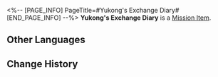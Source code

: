 <%-- [PAGE_INFO]
PageTitle=#Yukong's Exchange Diary#
[END_PAGE_INFO] --%>
{{Item Infobox
|id          = 140222
|image       = Item Yukong's Exchange Diary.png{{subst:void|<!--$UPLOAD:<<SpriteOutput/ItemFigures/140225.png>-<Item Yukong's Exchange Diary.png>-<Item Icons>>-->}}
|type        = Mission Item
|invCategory = Missions
|rarity      = 3
|effect      = 
|description = Yukong hopes to still be that carefree foxian girl, flying through the skies. But time will always pass by turbulently.
}}
'''Yukong's Exchange Diary''' is a [[Mission Item]].

==Other Languages==
{{Other Languages
|en   = Yukong's Exchange Diary
|zhs  = 驭空的交换日记
|zht  = 馭空的交換日記
|ja   = 御空の交換日記
|ko   = 어공의 교환 일기
|es   = Diario de intercambios de Yukong
|fr   = Journal partagé de Yukong
|ru   = Записи Юйкун
|th   = ไดอารี่แลกเปลี่ยนของ Yukong
|vi   = Nhật Ký Trao Đổi Của Yukong
|de   = Yukongs Austauschtagebuch
|id   = Diari Pertukaran Yukong
|pt   = Diário de Conversa da Yukong
}}

==Change History==
{{Change History|1.2}}